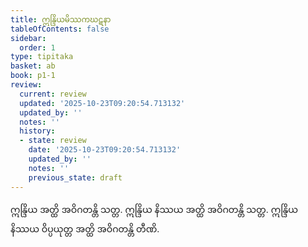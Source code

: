 ```yaml
---
title: ဣန္ဒြိယမိဿကဃဋနာ
tableOfContents: false
sidebar:
  order: 1
type: tipitaka
basket: ab
book: p1-1
review:
  current: review
  updated: '2025-10-23T09:20:54.713132'
  updated_by: ''
  notes: ''
  history:
  - state: review
    date: '2025-10-23T09:20:54.713132'
    updated_by: ''
    notes: ''
    previous_state: draft
---
```



<ReviewStatus review={frontmatter.review} showDetails={true} />

<HypothesisAnnotation frontmatter={frontmatter} />

<DynamicBreadcrumb />

<Division number="349" book="p1-1" e="ch" v="36" p="113">

<Paragraph number="1083" book="p1-1">
ဣန္ဒြိယ အတ္ထိ အဝိဂတန္တိ သတ္တ. ဣန္ဒြိယ နိဿယ အတ္ထိ အဝိဂတန္တိ သတ္တ. ဣန္ဒြိယ နိဿယ ဝိပ္ပယုတ္တ အတ္ထိ အဝိဂတန္တိ တီဏိ.
</Paragraph>
</Division>